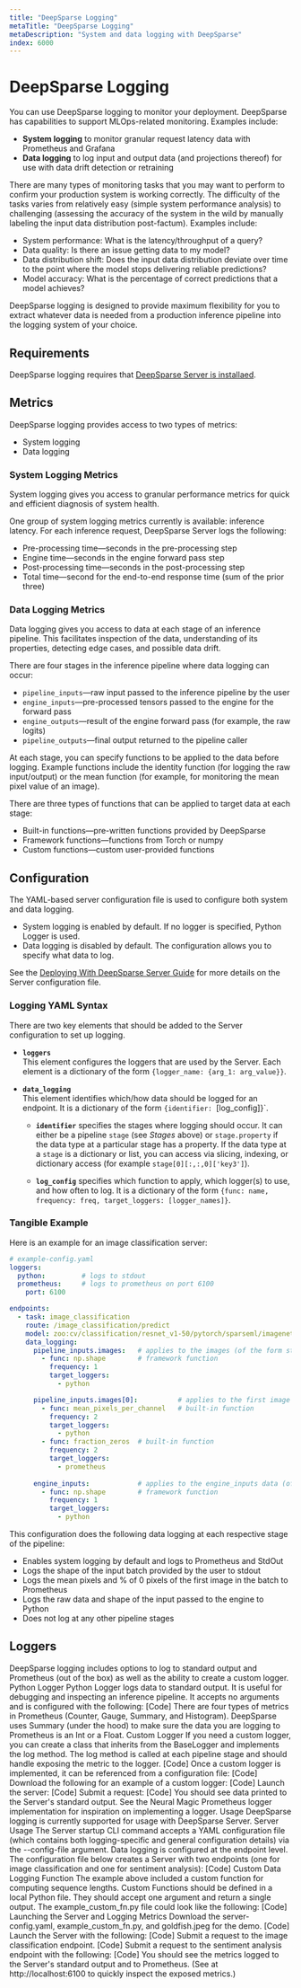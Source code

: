 ```yaml
---
title: "DeepSparse Logging"
metaTitle: "DeepSparse Logging"
metaDescription: "System and data logging with DeepSparse"
index: 6000
---
```


# DeepSparse Logging

You can use DeepSparse logging to monitor your deployment. DeepSparse has capabilities to support MLOps-related monitoring. Examples include:

- **System logging** to monitor granular request latency data with Prometheus and Grafana
- **Data logging** to log input and output data (and projections thereof) for use with data drift detection or retraining

There are many types of monitoring tasks that you may want to perform to confirm your production system is working correctly. The difficulty of the tasks varies from relatively easy (simple system performance analysis) to challenging (assessing the accuracy of the system in the wild by manually labeling the input data distribution post-factum). Examples include:

- System performance: What is the latency/throughput of a query?
- Data quality: Is there an issue getting data to my model?
- Data distribution shift: Does the input data distribution deviate over time to the point where the model stops delivering reliable predictions?
- Model accuracy: What is the percentage of correct predictions that a model achieves?

DeepSparse logging is designed to provide maximum flexibility for you to extract whatever data is needed from a production inference pipeline into the logging system of your choice.

## Requirements

DeepSparse logging requires that [DeepSparse Server is installaed](/installation-guides/product-suite-installation/deepsparse).

## Metrics

DeepSparse logging provides access to two types of metrics:

- System logging
- Data logging

### System Logging Metrics

System logging gives you access to granular performance metrics for quick and efficient diagnosis of system health.

One group of system logging metrics currently is available: inference latency. For each inference request, DeepSparse Server logs the following:

- Pre-processing time—seconds in the pre-processing step
- Engine time—seconds in the engine forward pass step
- Post-processing time—seconds in the post-processing step
- Total time—second for the end-to-end response time (sum of the prior three)

### Data Logging Metrics

Data logging gives you access to data at each stage of an inference pipeline. This facilitates inspection of the data, understanding of its properties, detecting edge cases, and possible data drift.

There are four stages in the inference pipeline where data logging can occur:

- `pipeline_inputs`—raw input passed to the inference pipeline by the user
- `engine_inputs`—pre-processed tensors passed to the engine for the forward pass
- `engine_outputs`—result of the engine forward pass (for example, the raw logits)
- `pipeline_outputs`—final output returned to the pipeline caller

At each stage, you can specify functions to be applied to the data before logging. Example functions include the identity function (for logging the raw input/output) or the mean function (for example, for monitoring the mean pixel value of an image).

There are three types of functions that can be applied to target data at each stage:

- Built-in functions—pre-written functions provided by DeepSparse
- Framework functions—functions from Torch or numpy
- Custom functions—custom user-provided functions

## Configuration

The YAML-based server configuration file is used to configure both system and data logging.

- System logging is enabled by default. If no logger is specified, Python Logger is used.
- Data logging is disabled by default. The configuration allows you to specify what data to log.

See the [Deploying With DeepSparse Server Guide](/user-guides/deploying-deepsparse/deepsparse-server) for more details on the Server configuration file.

### Logging YAML Syntax

There are two key elements that should be added to the Server configuration to set up logging.

- **`loggers`**<br>This element configures the loggers that are used by the Server. Each element is a dictionary of the form `{logger_name: {arg_1: arg_value}}`.

- **`data_logging`**<br>This element identifies which/how data should be logged for an endpoint. It is a dictionary of the form `{identifier: `[log_config]}`.

    - **`identifier`** specifies the stages where logging should occur. It can either be a pipeline `stage` (see <em>Stages</em> above) or `stage.property` if the data type at a particular stage has a property. If the data type at a `stage` is a dictionary or list, you can access via slicing, indexing, or dictionary access (for example `stage[0][:,:,0]['key3']`).

  - **`log_config`** specifies which function to apply, which logger(s) to use, and how often to log. It is a dictionary of the form `{func: name, frequency: freq, target_loggers: [logger_names]}`.

### Tangible Example

Here is an example for an image classification server:

```yaml
# example-config.yaml
loggers:
  python:         # logs to stdout
  prometheus:     # logs to prometheus on port 6100
    port: 6100

endpoints:
  - task: image_classification
    route: /image_classification/predict
    model: zoo:cv/classification/resnet_v1-50/pytorch/sparseml/imagenet/pruned95_quant-none
    data_logging:
      pipeline_inputs.images:   # applies to the images (of the form stage.property)
        - func: np.shape        # framework function
          frequency: 1
          target_loggers:
            - python          

      pipeline_inputs.images[0]:          # applies to the first image (of the form stage.property[idx])
        - func: mean_pixels_per_channel   # built-in function
          frequency: 2
          target_loggers:
            - python        
        - func: fraction_zeros  # built-in function
          frequency: 2
          target_loggers:
            - prometheus
      
      engine_inputs:            # applies to the engine_inputs data (of the form stage)
        - func: np.shape        # framework function
          frequency: 1
          target_loggers:
            - python
```

This configuration does the following data logging at each respective stage of the pipeline:

- Enables system logging by default and logs to Prometheus and StdOut
- Logs the shape of the input batch provided by the user to stdout
- Logs the mean pixels and % of 0 pixels of the first image in the batch to Prometheus
- Logs the raw data and shape of the input passed to the engine to Python
- Does not log at any other pipeline stages

## Loggers

DeepSparse logging includes options to log to standard output and Prometheus (out of the box) as well as the ability to create a custom logger.
Python Logger
Python Logger logs data to standard output. It is useful for debugging and inspecting an inference pipeline. It accepts no arguments and is configured with the following:
[Code]
There are four types of metrics in Prometheus (Counter, Gauge, Summary, and Histogram). DeepSparse uses Summary (under the hood) to make sure the data you are logging to Prometheus is an Int or a Float.
Custom Logger
If you need a custom logger, you can create a class that inherits from the BaseLogger and implements the log method. The log method is called at each pipeline stage and should handle exposing the metric to the logger.
[Code]
Once a custom logger is implemented, it can be referenced from a configuration file:
[Code]
Download the following for an example of a custom logger:
[Code]
Launch the server:
[Code]
Submit a request:
[Code]
You should see data printed to the Server's standard output.
See the Neural Magic Prometheus logger implementation for inspiration on implementing a logger.
Usage
DeepSparse logging is currently supported for usage with DeepSparse Server.
Server Usage
The Server startup CLI command accepts a YAML configuration file (which contains both logging-specific and general configuration details) via the --config-file argument.
Data logging is configured at the endpoint level. The configuration file below creates a Server with two endpoints (one for image classification and one for sentiment analysis):
[Code]
Custom Data Logging Function
The example above included a custom function for computing sequence lengths. Custom Functions should be defined in a local Python file. They should accept one argument and return a single output.
The example_custom_fn.py file could look like the following:
[Code]
Launching the Server and Logging Metrics
Download the server-config.yaml, example_custom_fn.py, and goldfish.jpeg for the demo.
[Code]
Launch the Server with the following:
[Code]
Submit a request to the image classification endpoint.
[Code]
Submit a request to the sentiment analysis endpoint with the following:
[Code]
You should see the metrics logged to the Server's standard output and to Prometheus. (See at http://localhost:6100 to quickly inspect the exposed metrics.)
